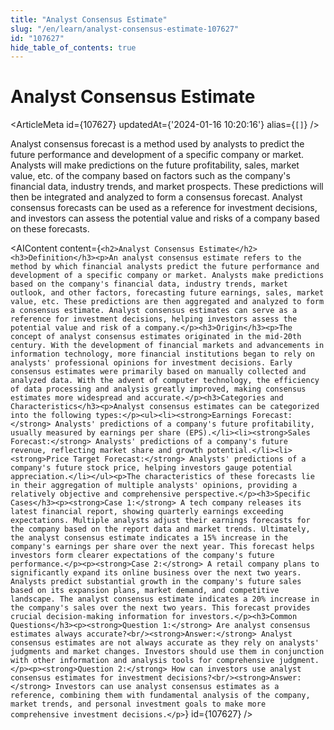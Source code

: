 ```yaml
---
title: "Analyst Consensus Estimate"
slug: "/en/learn/analyst-consensus-estimate-107627"
id: "107627"
hide_table_of_contents: true
---
```



# Analyst Consensus Estimate

<ArticleMeta id={107627} updatedAt={'2024-01-16 10:20:16'} alias={`[]`} />
<div className='border-solid border-b border-t-0 my-4 border-[var(--ifm-color-gray-300)]' />

Analyst consensus forecast is a method used by analysts to predict the future performance and development of a specific company or market. Analysts will make predictions on the future profitability, sales, market value, etc. of the company based on factors such as the company's financial data, industry trends, and market prospects. These predictions will then be integrated and analyzed to form a consensus forecast. Analyst consensus forecasts can be used as a reference for investment decisions, and investors can assess the potential value and risks of a company based on these forecasts.

<AIContent content={`<h2>Analyst Consensus Estimate</h2><h3>Definition</h3><p>An analyst consensus estimate refers to the method by which financial analysts predict the future performance and development of a specific company or market. Analysts make predictions based on the company's financial data, industry trends, market outlook, and other factors, forecasting future earnings, sales, market value, etc. These predictions are then aggregated and analyzed to form a consensus estimate. Analyst consensus estimates can serve as a reference for investment decisions, helping investors assess the potential value and risk of a company.</p><h3>Origin</h3><p>The concept of analyst consensus estimates originated in the mid-20th century. With the development of financial markets and advancements in information technology, more financial institutions began to rely on analysts' professional opinions for investment decisions. Early consensus estimates were primarily based on manually collected and analyzed data. With the advent of computer technology, the efficiency of data processing and analysis greatly improved, making consensus estimates more widespread and accurate.</p><h3>Categories and Characteristics</h3><p>Analyst consensus estimates can be categorized into the following types:</p><ul><li><strong>Earnings Forecast:</strong> Analysts' predictions of a company's future profitability, usually measured by earnings per share (EPS).</li><li><strong>Sales Forecast:</strong> Analysts' predictions of a company's future revenue, reflecting market share and growth potential.</li><li><strong>Price Target Forecast:</strong> Analysts' predictions of a company's future stock price, helping investors gauge potential appreciation.</li></ul><p>The characteristics of these forecasts lie in their aggregation of multiple analysts' opinions, providing a relatively objective and comprehensive perspective.</p><h3>Specific Cases</h3><p><strong>Case 1:</strong> A tech company releases its latest financial report, showing quarterly earnings exceeding expectations. Multiple analysts adjust their earnings forecasts for the company based on the report data and market trends. Ultimately, the analyst consensus estimate indicates a 15% increase in the company's earnings per share over the next year. This forecast helps investors form clearer expectations of the company's future performance.</p><p><strong>Case 2:</strong> A retail company plans to significantly expand its online business over the next two years. Analysts predict substantial growth in the company's future sales based on its expansion plans, market demand, and competitive landscape. The analyst consensus estimate indicates a 20% increase in the company's sales over the next two years. This forecast provides crucial decision-making information for investors.</p><h3>Common Questions</h3><p><strong>Question 1:</strong> Are analyst consensus estimates always accurate?<br/><strong>Answer:</strong> Analyst consensus estimates are not always accurate as they rely on analysts' judgments and market changes. Investors should use them in conjunction with other information and analysis tools for comprehensive judgment.</p><p><strong>Question 2:</strong> How can investors use analyst consensus estimates for investment decisions?<br/><strong>Answer:</strong> Investors can use analyst consensus estimates as a reference, combining them with fundamental analysis of the company, market trends, and personal investment goals to make more comprehensive investment decisions.</p>`} id={107627} />

